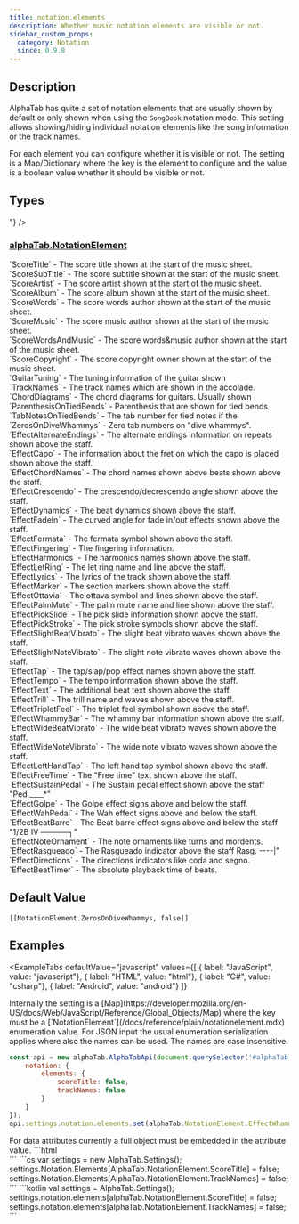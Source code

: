 ```yaml
---
title: notation.elements
description: Whether music notation elements are visible or not.
sidebar_custom_props:
  category: Notation
  since: 0.9.8
---
```


<SinceBadge since="0.9.8" />


## Description
AlphaTab has quite a set of notation elements that are usually shown by default or only shown when using
the `SongBook` notation mode. This setting allows showing/hiding individual notation elements like the
song information or the track names.

For each element you can configure whether it is visible or not. The setting is a Map/Dictionary where
the key is the element to configure and the value is a boolean value whether it should be visible or not.

<PropertyDescription showJson={true} />

## Types

<TypeTable>
    <TypeRow name={"Map<NotationElement, boolean>"} />
</TypeTable>

### [alphaTab.NotationElement](/docs/reference/plain/notationelement.mdx)
<TypeTable>
  <TypeRow type="all" name="alphaTab.NotationElement">
    `ScoreTitle` - The score title shown at the start of the music sheet.<br />
    `ScoreSubTitle` - The score subtitle shown at the start of the music sheet.<br />
    `ScoreArtist` - The score artist shown at the start of the music sheet.<br />
    `ScoreAlbum` - The score album shown at the start of the music sheet.<br />
    `ScoreWords` - The score words author shown at the start of the music sheet.<br />
    `ScoreMusic` - The score music author shown at the start of the music sheet.<br />
    `ScoreWordsAndMusic` - The score words&music author shown at the start of the music sheet.<br />
    `ScoreCopyright` - The score copyright owner shown at the start of the music sheet.<br />
    `GuitarTuning` - The tuning information of the guitar shown<br />
    `TrackNames` - The track names which are shown in the accolade.<br />
    `ChordDiagrams` - The chord diagrams for guitars. Usually shown<br />
    `ParenthesisOnTiedBends` - Parenthesis that are shown for tied bends<br />
    `TabNotesOnTiedBends` - The tab number for tied notes if the<br />
    `ZerosOnDiveWhammys` - Zero tab numbers on "dive whammys".<br />
    `EffectAlternateEndings` - The alternate endings information on repeats shown above the staff.<br />
    `EffectCapo` - The information about the fret on which the capo is placed shown above the staff.<br />
    `EffectChordNames` - The chord names shown above beats shown above the staff.<br />
    `EffectCrescendo` - The crescendo/decrescendo angle  shown above the staff.<br />
    `EffectDynamics` - The beat dynamics  shown above the staff.<br />
    `EffectFadeIn` - The curved angle for fade in/out effects  shown above the staff.<br />
    `EffectFermata` - The fermata symbol shown above the staff.<br />
    `EffectFingering` - The fingering information.<br />
    `EffectHarmonics` - The harmonics names shown above the staff.<br />
    `EffectLetRing` - The let ring name and line above the staff.<br />
    `EffectLyrics` - The lyrics of the track shown above the staff.<br />
    `EffectMarker` - The section markers shown above the staff.<br />
    `EffectOttavia` - The ottava symbol and lines shown above the staff.<br />
    `EffectPalmMute` - The palm mute name and line shown above the staff.<br />
    `EffectPickSlide` - The pick slide information shown above the staff.<br />
    `EffectPickStroke` - The pick stroke symbols shown above the staff.<br />
    `EffectSlightBeatVibrato` - The slight beat vibrato waves shown above the staff.<br />
    `EffectSlightNoteVibrato` - The slight note vibrato waves shown above the staff.<br />
    `EffectTap` - The tap/slap/pop effect names shown above the staff.<br />
    `EffectTempo` - The tempo information shown above the staff.<br />
    `EffectText` - The additional beat text shown above the staff.<br />
    `EffectTrill` - The trill name and waves shown above the staff.<br />
    `EffectTripletFeel` - The triplet feel symbol shown above the staff.<br />
    `EffectWhammyBar` - The whammy bar information shown above the staff.<br />
    `EffectWideBeatVibrato` - The wide beat vibrato waves shown above the staff.<br />
    `EffectWideNoteVibrato` - The wide note vibrato waves shown above the staff.<br />
    `EffectLeftHandTap` - The left hand tap symbol shown above the staff.<br />
    `EffectFreeTime` - The "Free time" text shown above the staff.<br />
    `EffectSustainPedal` - The Sustain pedal effect shown above the staff "Ped.____*"<br />
    `EffectGolpe` - The Golpe effect signs above and below the staff.<br />
    `EffectWahPedal` - The Wah effect signs above and below the staff.<br />
    `EffectBeatBarre` - The Beat barre effect signs above and below the staff "1/2B IV ─────┐"<br />
    `EffectNoteOrnament` - The note ornaments like turns and mordents.<br />
    `EffectRasgueado` - The Rasgueado indicator above the staff Rasg. ----|"<br />
    `EffectDirections` - The directions indicators like coda and segno.<br />
    `EffectBeatTimer` - The absolute playback time of beats.
  </TypeRow>
</TypeTable>

## Default Value

`[[NotationElement.ZerosOnDiveWhammys, false]]`

## Examples


<ExampleTabs
    defaultValue="javascript"
    values={[
      { label: "JavaScript", value: "javascript"},
      { label: "HTML", value: "html"},
      { label: "C#", value: "csharp"},
      { label: "Android", value: "android"}
    ]}
>
<ExampleTabItem value="javascript">
Internally the setting is a [Map](https://developer.mozilla.org/en-US/docs/Web/JavaScript/Reference/Global_Objects/Map) where the key must be a [`NotationElement`](/docs/reference/plain/notationelement.mdx) enumeration value.
For JSON input the usual enumeration serialization applies where also the names can be used. The names
are case insensitive.

```js
const api = new alphaTab.AlphaTabApi(document.querySelector('#alphaTab'), {
    notation: {
        elements: {
            scoreTitle: false,
            trackNames: false
        }
    }
});
api.settings.notation.elements.set(alphaTab.NotationElement.EffectWhammyBar, false);
```
</ExampleTabItem>
<ExampleTabItem value="html">
For data attributes currently a full object must be embedded in the attribute value.
```html
<div id="alphaTab" data-notation-elements='{"ScoreTitle": false, "TrackNames": false}'></div>
```
</ExampleTabItem>
<ExampleTabItem value="csharp">
```cs
var settings = new AlphaTab.Settings();
settings.Notation.Elements[AlphaTab.NotationElement.ScoreTitle] = false;
settings.Notation.Elements[AlphaTab.NotationElement.TrackNames] = false;
```
</ExampleTabItem>
<ExampleTabItem value="android">
```kotlin
val settings = AlphaTab.Settings();
settings.notation.elements[alphaTab.NotationElement.ScoreTitle] = false;
settings.notation.elements[alphaTab.NotationElement.TrackNames] = false;
```
</ExampleTabItem>
</ExampleTabs>
